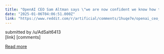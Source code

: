 ```yaml
---
title: "OpenAI CEO Sam Altman says \"we are now confident we know how to build AGI\" and release it this year."
date: "2025-01-06T04:06:51.000Z"
link: "https://www.reddit.com/r/artificial/comments/1huqe7e/openai_ceo_sam_altman_says_we_are_now_confident/"
---
```


submitted by    /u/AdSalt6413  
 [link]   [comments]

[Read more](https://www.reddit.com/r/artificial/comments/1huqe7e/openai_ceo_sam_altman_says_we_are_now_confident/)
